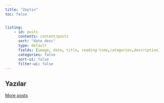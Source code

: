 ```yaml
---
title: "Zeytin"
toc: false


listing:
    - id: posts
      contents: content/posts
      sort: "date desc"
      type: default
      fields: [image, date, title, reading-time,categories,description]
      categories: false
      sort-ui: false
      filter-ui: false
---
```


<!--Sayfanın mimarisinde <https://github.com/WillemSleegers/willemsleegers-quarto/blob/main/index.qmd> adresindeki yapıyı kopyalayacağım. Mantık partial page kullanma üzerine. Blog listesi yapmanın yolu listing oluşturulan bir sayfa belirlemek. Onu about sayfasında yapmış. Ben farklı bir yerde yapmayı planlıyorum.-->



## Yazılar

::: {#posts}
:::

[More posts](content/blog.qmd "See more blog posts")


